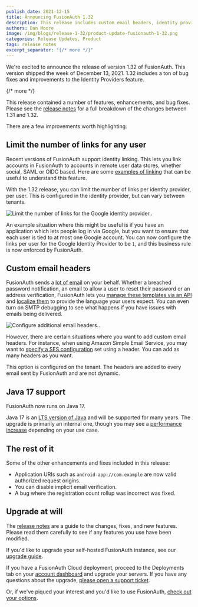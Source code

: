 ```yaml
---
publish_date: 2021-12-15 
title: Announcing FusionAuth 1.32
description: This release includes custom email headers, identity provider link limits, and more.
authors: Dan Moore
image: /img/blogs/release-1-32/product-update-fusionauth-1-32.png
categories: Release Updates, Product
tags: release notes
excerpt_separator: "{/* more */}"
---
```


We're excited to announce the release of version 1.32 of FusionAuth. This version shipped the week of December 13, 2021. 1.32 includes a ton of bug fixes and improvements to the Identity Providers feature.

{/* more */}

This release contained a number of features, enhancements, and bug fixes. Please see the [release notes](/docs/release-notes/archive#version-1-32-1) for a full breakdown of the changes between 1.31 and 1.32. 

There are a few improvements worth highlighting.

## Limit the number of links for any user

Recent versions of FusionAuth support identity linking. This lets you link accounts in FusionAuth to accounts in remote user data stores, whether social, SAML or OIDC based. Here are some [examples of linking](/docs/lifecycle/authenticate-users/identity-providers/#linking-strategy-examples) that can be useful to understand this feature.

With the 1.32 release, you can limit the number of links per identity provider, per user. This is configured in the identity provider, but can vary between tenants.

![Limit the number of links for the Google identity provider..](/img/blogs/release-1-32/limit-links.png)

An example situation where this might be useful is if you have an application which lets people log in via Google, but you want to ensure that each user is tied to at most one Google account. You can now configure the links per user for the Google Identity Provider to be `1`, and this business rule is now enforced by FusionAuth. 

## Custom email headers

FusionAuth sends a [lot of email](/docs/customize/email-and-messages/templates-replacement-variables) on your behalf. Whether a breached password notification, an email to allow a user to reset their password or an address verification, FusionAuth lets you [manage these templates via an API](/docs/apis/emails) and [localize them](/docs/customize/email-and-messages/email-templates#localization) to provide the language your users expect. You can even turn on SMTP debugging to see what happens if you have issues with emails being delivered.

![Configure additional email headers..](/img/blogs/release-1-32/additional-email-headers.png)

However, there are certain situations where you want to add custom email headers. For instance, when using Amazon Simple Email Service, you may want to [specify a SES configuration](https://docs.aws.amazon.com/ses/latest/DeveloperGuide/using-configuration-sets.html) set using a header. You can add as many headers as you want.

This option is configured on the tenant. The headers are added to every email sent by FusionAuth and are not dynamic.

## Java 17 support

FusionAuth now runs on Java 17. 

Java 17 is an [LTS version of Java](https://www.oracle.com/java/technologies/java-se-support-roadmap.html) and will be supported for many years. The upgrade is primarily an internal one, though you may see a [performance increase](https://www.optaplanner.org/blog/2021/09/15/HowMuchFasterIsJava17.html) depending on your use case.

## The rest of it

Some of the other enhancements and fixes included in this release:

* Application URIs such as `android-app://com.example` are now valid authorized request origins.
* You can disable implicit email verification.
* A bug where the registration count rollup was incorrect was fixed.

## Upgrade at will

The [release notes](/docs/release-notes/archive#version-1-32-1) are a guide to the changes, fixes, and new features. Please read them carefully to see if any features you use have been modified.

If you'd like to upgrade your self-hosted FusionAuth instance, see our [upgrade guide](/docs/operate/deploy/upgrade). 

If you have a FusionAuth Cloud deployment, proceed to the <Breadcrumb>Deployments</Breadcrumb> tab on your <a href="https://account.fusionauth.io/account/deployment/" target="_blank">account dashboard</a> and upgrade your servers. If you have any questions about the upgrade, <a href="https://account.fusionauth.io/account/support/" target="_blank">please open a support ticket</a>.

Or, if we've piqued your interest and you'd like to use FusionAuth, [check out your options](/pricing).
